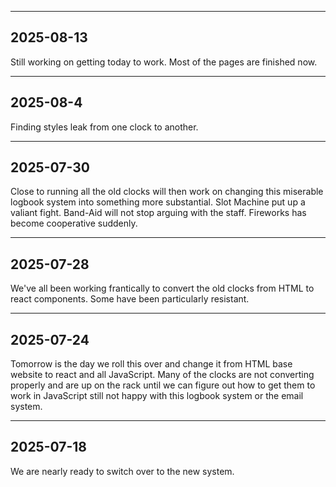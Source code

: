 


---
2025-08-13
---
Still working on getting today to work. Most of the pages are finished now.


---
2025-08-4
---

Finding styles leak from one clock to another.

---
2025-07-30
---

Close to running all the old clocks will then work on changing this miserable logbook system into something more substantial. Slot Machine put up a valiant fight. Band-Aid will not stop arguing with the staff. Fireworks has become cooperative suddenly.

---
2025-07-28
---
We've all been working frantically to convert the old clocks from HTML to react components. Some have been particularly resistant.

---
2025-07-24
---

Tomorrow is the day we roll this over and change it from HTML base website to react and all JavaScript. Many of the clocks are not converting properly and are up on the rack until we can figure out how to get them to work in JavaScript still not happy with this logbook system or the email system.

---
2025-07-18
---
We are nearly ready to switch over to the new system.
